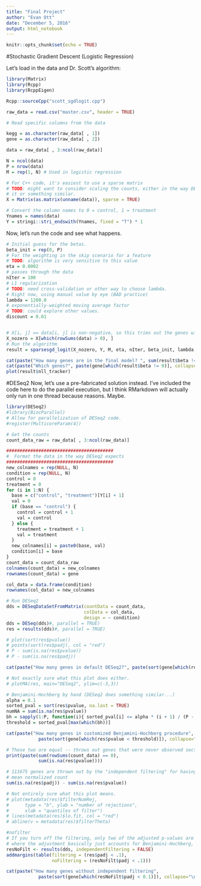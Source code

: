 ```yaml
---
title: "Final Project"
author: "Evan Ott"
date: "December 5, 2016"
output: html_notebook
---
```


```r
knitr::opts_chunk$set(echo = TRUE)
```
#Stochastic Gradient Descent (Logistic Regression)

Let's load in the data and Dr. Scott's algorithm:
```r
library(Matrix)
library(Rcpp)
library(RcppEigen)

Rcpp::sourceCpp("scott_sgdlogit.cpp")

raw_data = read.csv("master.csv", header = TRUE)

# Read specific columns from the data

kegg = as.character(raw_data[ , 1])
gene = as.character(raw_data[ , 2])

data = raw_data[ , 3:ncol(raw_data)]

N = ncol(data)
P = nrow(data)
M = rep(1, N) # Used in logistic regression

# For C++ code, it's easiest to use a sparse matrix
# TODO: might want to consider scaling the counts, either in the way DESeq2 does
# it or something similar.
X = Matrix(as.matrix(unname(data)), sparse = TRUE)

# Convert the column names to 0 = control, 1 = treatment
Ynames = names(data)
Y = stringi::stri_endswith(Ynames, fixed = "T") * 1
```

Now, let's run the code and see what happens.

```r
# Initial guess for the betas.
beta_init = rep(0, P)
# For the weighting in the skip scenario for a feature
# TODO: algorithm is very sensitive to this value
eta = 0.0002
# passes through the data
nIter = 100
# L1 regularization
# TODO: need cross-validation or other way to choose lambda.
# Right now, using manual value by eye (BAD practice)
lambda = 1200.0
# exponentially-weighted moving average factor
# TODO: could explore other values.
discount = 0.01


# X[i, j] == data[i, j] is non-negative, so this trims out the genes with no counts
X_nozero = X[which(rowSums(data) > 0), ]
# Run the algorithm
result = sparsesgd_logit(X_nozero, Y, M, eta, nIter, beta_init, lambda, discount)
```

```r
cat(paste("How many genes are in the final model? ", sum(result$beta != 0), "\n"))
cat(paste("Which genes?", paste(gene[which(result$beta != 0)], collapse = "\n"), sep = "\n"))
plot(result$nll_tracker)
```

#DESeq2
Now, let's use a pre-fabricated solution instead. I've included the code here to do the parallel execution, but I think RMarkdown will actually only run in one thread because reasons. Maybe.
```r
library(DESeq2)
#library(BiocParallel)
# Allow for parallelization of DESeq2 code.
#register(MulticoreParam(4))

# Get the counts
count_data_raw = raw_data[ , 3:ncol(raw_data)]

########################################
#  Format the data in the way DESeq2 expects
########################################
new_colnames = rep(NULL, N)
condition = rep(NULL, N)
control = 0
treatment = 0
for (i in 1:N) {
  base = c("control", "treatment")[Y[i] + 1]
  val = 0
  if (base == "control") {
    control = control + 1
    val = control
  } else {
    treatment = treatment + 1
    val = treatment
  }
  new_colnames[i] = paste0(base, val)
  condition[i] = base
}
count_data = count_data_raw
colnames(count_data) = new_colnames
rownames(count_data) = gene

col_data = data.frame(condition)
rownames(col_data) = new_colnames

# Run DESeq2
dds = DESeqDataSetFromMatrix(countData = count_data,
                             colData = col_data,
                             design = ~ condition)
dds = DESeq(dds)#, parallel = TRUE)
res = results(dds)#, parallel = TRUE)

# plot(sort(res$pvalue))
# points(sort(res$padj), col = "red")
# P - sum(is.na(res$pvalue))
# P - sum(is.na(res$padj))

```


```r
cat(paste("How many genes in default DESeq2?", paste(sort(gene[which(res$padj < 0.1)]), collapse = "\n"), sep = "\n")) # 50 genes here
```

```r
# Not exactly sure what this plot does either.
# plotMA(res, main="DESeq2", ylim=c(-3,3))

# Benjamini-Hochberg by hand (DESeq2 does something similar...)
alpha = 0.1
sorted_pval = sort(res$pvalue, na.last = TRUE)
numNA = sum(is.na(res$pvalue))
bh = sapply(1:P, function(i){ sorted_pval[i] <= alpha * (i + 1) / (P - numNA)})
threshold = sorted_pval[max(which(bh))]
```

```r
cat(paste("How many genes in customized Benjamini-Hochberg procedure",
            paste(sort(gene[which(res$pvalue < threshold)]), collapse="\n"), sep = "\n")) # 4 genes here
```

```r
# These two are equal -- throws out genes that were never observed section 1.5.3 of DESeq2 paper
print(paste(sum(rowSums(count_data) == 0),
            sum(is.na(res$pvalue))))

# 111675 genes are thrown out by the "independent filtering" for having a low
# mean normalized count
sum(is.na(res$padj)) - sum(is.na(res$pvalue))

# Not entirely sure what this plot means.
# plot(metadata(res)$filterNumRej,
#      type = "b", ylab = "number of rejections",
#      xlab = "quantiles of filter")
# lines(metadata(res)$lo.fit, col = "red")
# abline(v = metadata(res)$filterTheta)

#nofilter
# If you turn off the filtering, only two of the adjusted p-values are less than 0.1
# where the adjustment basically just accounts for Benjamini-Hochberg, I think
resNoFilt <- results(dds, independentFiltering = FALSE)
addmargins(table(filtering = (res$padj < .1),
                 noFiltering = (resNoFilt$padj < .1)))
```

```r
cat(paste("How many genes without independent filtering",
            paste(sort(gene[which(resNoFilt$padj < 0.1)]), collapse="\n"), sep="\n")) # 2 genes here
```

